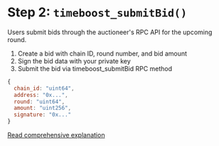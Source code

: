 # Step 2: `timeboost_submitBid()`

Users submit bids through the auctioneer's RPC API for the upcoming round.

1. Create a bid with chain ID, round number, and bid amount
2. Sign the bid data with your private key
3. Submit the bid via timeboost_submitBid RPC method

```javascript
{
  chain_id: "uint64",
  address: "0x...",
  round: "uint64",
  amount: "uint256",
  signature: "0x..."
}
```
[Read comprehensive explanation](https://docs.arbitrum.io/run-arbitrum-node/how-to-use-timeboost#step-2-submit-bids)
